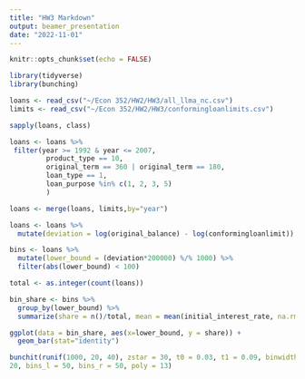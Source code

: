 ```yaml
---
title: "HW3 Markdown"
output: beamer_presentation
date: "2022-11-01"
---
```


```r
knitr::opts_chunk$set(echo = FALSE)
```

```r
library(tidyverse)
library(bunching)
```


```r
loans <- read_csv("~/Econ 352/HW2/HW3/all_llma_nc.csv")
limits <- read_csv("~/Econ 352/HW2/HW3/conformingloanlimits.csv")
```

```r
sapply(loans, class)

```
```r
loans <- loans %>% 
 filter(year >= 1992 & year <= 2007,
         product_type == 10,
         original_term == 360 | original_term == 180,
         loan_type == 1,
         loan_purpose %in% c(1, 2, 3, 5)
         )
```


```r
loans <- merge(loans, limits,by="year")
```


```r
loans <- loans %>%
  mutate(deviation = log(original_balance) - log(conformingloanlimit))
```

```r
bins <- loans %>%
  mutate(lower_bound = (deviation*200000) %/% 1000) %>%
  filter(abs(lower_bound) < 100)


```




```r
total <- as.integer(count(loans))

bin_share <- bins %>%
  group_by(lower_bound) %>%
  summarize(share = n()/total, mean = mean(initial_interest_rate, na.rm = TRUE))
```


```r
ggplot(data = bin_share, aes(x=lower_bound, y = share)) +
  geom_bar(stat="identity")

```
```r
bunchit(runif(1000, 20, 40), zstar = 30, t0 = 0.03, t1 = 0.09, binwidth =
20, bins_l = 50, bins_r = 50, poly = 13)
```


